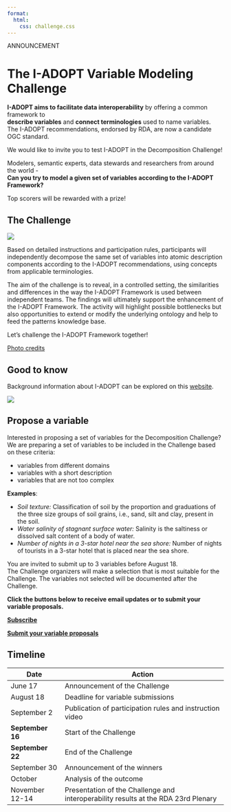 ```yaml
---
format:
  html:
    css: challenge.css
---
```


<p id=announcement>ANNOUNCEMENT</p>

# The I-ADOPT Variable Modeling Challenge

**I-ADOPT aims to facilitate data interoperability** by offering a common framework to\
**describe variables** and **connect terminologies** used to name variables.\
The I-ADOPT recommendations, endorsed by RDA, are now a candidate OGC standard.

We would like to invite you to test I-ADOPT in the Decomposition Challenge!

Modelers, semantic experts, data stewards and researchers from around the world -\
**Can you try to model a given set of variables according to the I-ADOPT Framework?**

Top scorers will be rewarded with a prize!

## The Challenge

::: {layout="[ 40, 60 ]"}
::: {#first-column}
![](img/challengecropped.jpg) 
:::

::: {#second-column}
Based on detailed instructions and participation rules, participants will independently decompose the same set of variables into atomic description components according to the I-ADOPT recommendations, using concepts from applicable terminologies.

The aim of the challenge is to reveal, in a controlled setting, the similarities and differences in the way the I-ADOPT Framework is used between independent teams. The findings will ultimately support the enhancement of the I-ADOPT Framework. The activity will highlight possible bottlenecks but also opportunities to extend or modify the underlying ontology and help to feed the patterns knowledge base.

Let's challenge the I-ADOPT Framework together!

:::
:::

[Photo credits](https://www.freepik.com/free-photo/strong-man-climbing-mountain_16623416.htm)

## Good to know

Background information about I-ADOPT can be explored on this [website](https://i-adopt.github.io/).

![](img/decomposition.jpg){fig-align="left"}

## Propose a variable

Interested in proposing a set of variables for the Decomposition Challenge? We are preparing a set of variables to be included in the Challenge based on these criteria:

-   variables from different domains
-   variables with a short description
-   variables that are not too complex

**Examples**:

-   *Soil texture:* Classification of soil by the proportion and graduations of the three size groups of soil grains, i.e., sand, silt and clay, present in the soil.
-   *Water salinity of stagnant surface water:* Salinity is the saltiness or dissolved salt content of a body of water.
-   *Number of nights in a 3-star hotel near the sea shore:* Number of nights of tourists in a 3-star hotel that is placed near the sea shore.

You are invited to submit up to 3 variables before August 18.\
The Challenge organizers will make a selection that is most suitable for the Challenge. The variables not selected will be documented after the Challenge.

::: {.centered-content}

**Click the buttons below to receive email updates or to submit your variable proposals.**

[**Subscribe**](https://forms.gle/ftREWLxjHjifMKho8){.btn .btn-action-primary .btn-action .btn-success .btn-lg role="button"} 

[**Submit your variable proposals**](https://forms.gle/ftREWLxjHjifMKho8){.btn .btn-action-primary .btn-action .btn-success .btn-lg role="button"} 

:::

## Timeline

| Date             | Action                                                                             |
|------------------|------------------------------------------------------|
| June 17          | Announcement of the Challenge                                                      |
| August 18        | Deadline for variable submissions                                                  |
| September 2      | Publication of participation rules and instruction video                           |
| **September 16** | Start of the Challenge                                                             |
| **September 22** | End of the Challenge                                                               |
| September 30     | Announcement of the winners                                                        |
| October          | Analysis of the outcome                                                            |
| November 12-14   | Presentation of the Challenge and interoperability results at the RDA 23rd Plenary |
